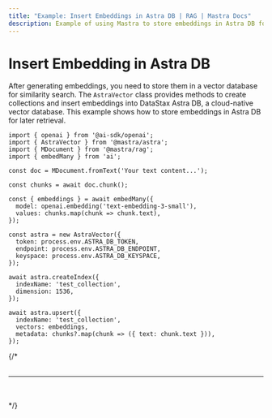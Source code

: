 ```yaml
---
title: "Example: Insert Embeddings in Astra DB | RAG | Mastra Docs"
description: Example of using Mastra to store embeddings in Astra DB for similarity search.
---
```



# Insert Embedding in Astra DB

After generating embeddings, you need to store them in a vector database for similarity search. The `AstraVector` class provides methods to create collections and insert embeddings into DataStax Astra DB, a cloud-native vector database. This example shows how to store embeddings in Astra DB for later retrieval.

```tsx copy
import { openai } from '@ai-sdk/openai';
import { AstraVector } from '@mastra/astra';
import { MDocument } from '@mastra/rag';
import { embedMany } from 'ai';

const doc = MDocument.fromText('Your text content...');

const chunks = await doc.chunk();

const { embeddings } = await embedMany({
  model: openai.embedding('text-embedding-3-small'),
  values: chunks.map(chunk => chunk.text),
});

const astra = new AstraVector({
  token: process.env.ASTRA_DB_TOKEN,
  endpoint: process.env.ASTRA_DB_ENDPOINT,
  keyspace: process.env.ASTRA_DB_KEYSPACE,
});

await astra.createIndex({
  indexName: 'test_collection',
  dimension: 1536,
});

await astra.upsert({
  indexName: 'test_collection',
  vectors: embeddings,
  metadata: chunks?.map(chunk => ({ text: chunk.text })),
});
```

{/* <br />
<br />
<hr className="dark:border-[#404040] border-gray-300" />
<br />
<br />
<GithubLink link={'https://github.com/mastra-ai/mastra/blob/main/examples/basics/rag/insert-embedding-in-astra'} /> */}
